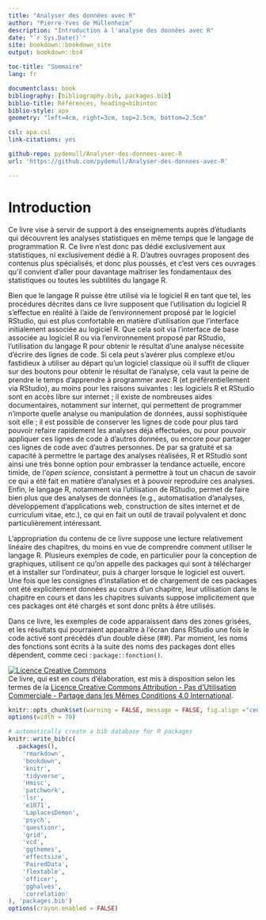 --- 
title: "Analyser des données avec R"
author: "Pierre-Yves de Müllenheim"
description: "Introduction à l'analyse des données avec R"
date: "`r Sys.Date()`"
site: bookdown::bookdown_site
output: bookdown::bs4

toc-title: "Sommaire"
lang: fr

documentclass: book
bibliography: [bibliography.bib, packages.bib]
biblio-title: Références, heading=bibintoc
biblio-style: apa
geometry: "left=4cm, right=3cm, top=2.5cm, bottom=2.5cm"

csl: apa.csl
link-citations: yes

github-repo: pydemull/Analyser-des-donnees-avec-R
url: 'https://github.com/pydemull/Analyser-des-donnees-avec-R'

---
\renewcommand{\listfigurename}{Liste des figures}
\renewcommand{\figurename}{Figure}
\renewcommand{\tablename}{Tableau}

\listoftables

\listoffigures


# Introduction {-}
Ce livre vise à servir de support à des enseignements auprès d'étudiants qui découvrent les analyses statistiques en même temps que le langage de programmation R. Ce livre n'est donc pas dédié exclusivement aux statistiques, ni exclusivement dédié à R. D'autres ouvrages proposent des contenus plus spécialisés, et donc plus poussés, et c'est vers ces ouvrages qu'il convient d'aller pour davantage maîtriser les fondamentaux des statistiques ou toutes les subtilités du langage R. 

Bien que le langage R puisse être utilisé via le logiciel R en tant que tel, les procédures décrites dans ce livre supposent que l'utilisation du logiciel R s'effectue en réalité à l'aide de l'environnement proposé par le logiciel RStudio, qui est plus confortable en matière d'utilisation que l'interface initialement associée au logiciel R. Que cela soit via l'interface de base associée au logiciel R ou via l'environnement proposé par RStudio, l'utilisation du langage R pour obtenir le résultat d'une analyse nécessite d'écrire des lignes de code. Si cela peut s'avérer plus complexe et/ou fastidieux à utiliser au départ qu'un logiciel classique où il suffit de cliquer sur des boutons pour obtenir le résultat de l'analyse, cela vaut la peine de prendre le temps d'apprendre à programmer avec R (et préférentiellement via RStudio), au moins pour les raisons suivantes : les logiciels R et RStudio sont en accès libre sur internet ; il existe de nombreuses aides documentaires, notamment sur internet, qui permettent de programmer n'importe quelle analyse ou manipulation de données, aussi sophistiquée soit elle ; il est possible de conserver les lignes de code pour plus tard pouvoir refaire rapidement les analyses déjà effectuées, ou pour pouvoir appliquer ces lignes de code à d'autres données, ou encore pour partager ces lignes de code avec d'autres personnes. De par sa gratuité et sa capacité à permettre le partage des analyses réalisées, R et RStudio sont ainsi une très bonne option pour embrasser la tendance actuelle, encore timide, de l'*open science*, consistant à permettre  à tout un chacun de savoir ce qui a été fait en matière d'analyses et à pouvoir reproduire ces analyses. Enfin, le langage R, notamment via l'utilisation de RStudio, permet de faire bien plus que des analyses de données (e.g., automatisation d'analyses, développement d'applications web, construction de sites internet et de curriculum vitae, etc.), ce qui en fait un outil de travail polyvalent et donc particulièrement intéressant.

L'appropriation du contenu de ce livre suppose une lecture relativement linéaire des chapitres, du moins en vue de comprendre comment utiliser le langage R. Plusieurs exemples de code, en particulier pour la conception de graphiques, utilisent ce qu'on appelle des packages qui sont à télécharger et à installer sur l'ordinateur, puis à charger lorsque le logiciel est ouvert. Une fois que les consignes d'installation et de chargement de ces packages ont été explicitement données au cours d'un chapitre, leur utilisation dans le chapitre en cours et dans les chapitres suivants suppose implicitement que ces packages ont été chargés et sont donc prêts à être utilisés.

Dans ce livre, les exemples de code apparaissent dans des zones grisées, et les résultats qui pourraient apparaître à l'écran dans RStudio une fois le code activé sont précédés d'un double dièse (##). Par moment, les noms des fonctions sont écrits à la suite des noms des packages dont elles dépendent, comme ceci : `package::fonction()`.

<a rel="license" href="http://creativecommons.org/licenses/by-nc-sa/4.0/"><img alt="Licence Creative Commons" style="border-width:0" src="https://i.creativecommons.org/l/by-nc-sa/4.0/88x31.png" /></a><br />Ce livre, qui est en cours d'élaboration, est mis à disposition selon les termes de la <a rel="license" href="http://creativecommons.org/licenses/by-nc-sa/4.0/">Licence Creative Commons Attribution - Pas d’Utilisation Commerciale - Partage dans les Mêmes Conditions 4.0 International</a>.

```{r setup, echo = FALSE}
knitr::opts_chunk$set(warning = FALSE, message = FALSE, fig.align ="center")
options(width = 70)
```

```{r include=FALSE}
# automatically create a bib database for R packages
knitr::write_bib(c(
  .packages(), 
    'rmarkdown',
    'bookdown',
    'knitr',
    'tidyverse',
    'Hmisc',
    'patchwork',
    'lsr',
    'e1071',
    'LaplacesDemon',
    'psych',
    'questionr',
    'grid',
    'vcd',
    'ggthemes',
    'effectsize',
    'PairedData',
    'flextable',
    'officer',
    'gghalves',
    'correlation'
), 'packages.bib')
options(crayon.enabled = FALSE)
```